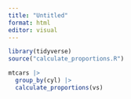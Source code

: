 ```yaml
---
title: "Untitled"
format: html
editor: visual
---
```


```r
library(tidyverse)
source("calculate_proportions.R")

mtcars |> 
  group_by(cyl) |> 
  calculate_proportions(vs)
```
